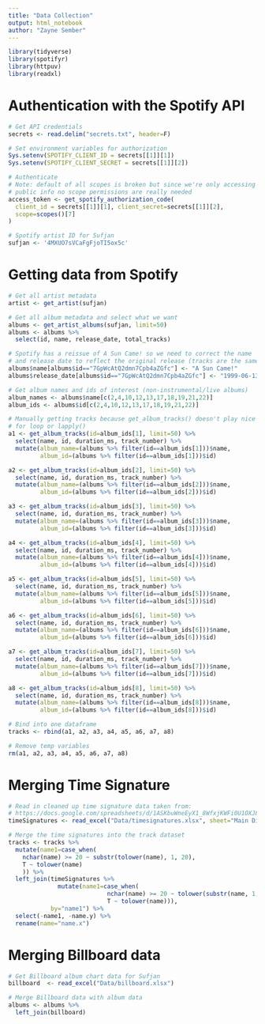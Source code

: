 ```yaml
---
title: "Data Collection"
output: html_notebook
author: "Zayne Sember"
---
```


```r
library(tidyverse)
library(spotifyr)
library(httpuv)
library(readxl)
```

# Authentication with the Spotify API
```r
# Get API credentials
secrets <- read.delim("secrets.txt", header=F)

# Set environment variables for authorization
Sys.setenv(SPOTIFY_CLIENT_ID = secrets[[1]][1])
Sys.setenv(SPOTIFY_CLIENT_SECRET = secrets[[1]][2])

# Authenticate
# Note: default of all scopes is broken but since we're only accessing
# public info no scope permissions are really needed
access_token <- get_spotify_authorization_code(
  client_id = secrets[[1]][1], client_secret=secrets[[1]][2],
  scope=scopes()[7]
)

# Spotify artist ID for Sufjan
sufjan <- '4MXUO7sVCaFgFjoTI5ox5c'
```

# Getting data from Spotify
```r
# Get all artist metadata
artist <- get_artist(sufjan)

# Get all album metadata and select what we want
albums <- get_artist_albums(sufjan, limit=50)
albums <- albums %>% 
  select(id, name, release_date, total_tracks)

# Spotify has a reissue of A Sun Came! so we need to correct the name
# and release date to reflect the original release (tracks are the same)
albums$name[albums$id=="7GpWcAtQ2dmn7Cpb4aZGfc"] <- "A Sun Came!"
albums$release_date[albums$id=="7GpWcAtQ2dmn7Cpb4aZGfc"] <- "1999-06-13"

# Get album names and ids of interest (non-instrumental/live albums)
album_names <- albums$name[c(2,4,10,12,13,17,18,19,21,22)]
album_ids <- albums$id[c(2,4,10,12,13,17,18,19,21,22)]

# Manually getting tracks because get_album_tracks() doesn't play nice with
# for loop or lapply()
a1 <- get_album_tracks(id=album_ids[1], limit=50) %>% 
  select(name, id, duration_ms, track_number) %>% 
  mutate(album_name=(albums %>% filter(id==album_ids[1]))$name,
         album_id=(albums %>% filter(id==album_ids[1]))$id)

a2 <- get_album_tracks(id=album_ids[2], limit=50) %>% 
  select(name, id, duration_ms, track_number) %>% 
  mutate(album_name=(albums %>% filter(id==album_ids[2]))$name,
         album_id=(albums %>% filter(id==album_ids[2]))$id)

a3 <- get_album_tracks(id=album_ids[3], limit=50) %>% 
  select(name, id, duration_ms, track_number) %>% 
  mutate(album_name=(albums %>% filter(id==album_ids[3]))$name,
         album_id=(albums %>% filter(id==album_ids[3]))$id)

a4 <- get_album_tracks(id=album_ids[4], limit=50) %>% 
  select(name, id, duration_ms, track_number) %>% 
  mutate(album_name=(albums %>% filter(id==album_ids[4]))$name,
         album_id=(albums %>% filter(id==album_ids[4]))$id)

a5 <- get_album_tracks(id=album_ids[5], limit=50) %>% 
  select(name, id, duration_ms, track_number) %>% 
  mutate(album_name=(albums %>% filter(id==album_ids[5]))$name,
         album_id=(albums %>% filter(id==album_ids[5]))$id)

a6 <- get_album_tracks(id=album_ids[6], limit=50) %>% 
  select(name, id, duration_ms, track_number) %>% 
  mutate(album_name=(albums %>% filter(id==album_ids[6]))$name,
         album_id=(albums %>% filter(id==album_ids[6]))$id)

a7 <- get_album_tracks(id=album_ids[7], limit=50) %>% 
  select(name, id, duration_ms, track_number) %>% 
  mutate(album_name=(albums %>% filter(id==album_ids[7]))$name,
         album_id=(albums %>% filter(id==album_ids[7]))$id)

a8 <- get_album_tracks(id=album_ids[8], limit=50) %>% 
  select(name, id, duration_ms, track_number) %>% 
  mutate(album_name=(albums %>% filter(id==album_ids[8]))$name,
         album_id=(albums %>% filter(id==album_ids[8]))$id)

# Bind into one dataframe
tracks <- rbind(a1, a2, a3, a4, a5, a6, a7, a8)

# Remove temp variables
rm(a1, a2, a3, a4, a5, a6, a7, a8)
```

# Merging Time Signature
```r
# Read in cleaned up time signature data taken from:
# https://docs.google.com/spreadsheets/d/1ASKbuWneEyX1_8WfxjKWFi0U1OXJ8Jbnef8zLrQ01Wk/edit#gid=0
timeSignatures <- read_excel("Data/timesignatures.xlsx", sheet="Main Discography")

# Merge the time signatures into the track dataset
tracks <- tracks %>% 
  mutate(name1=case_when(
    nchar(name) >= 20 ~ substr(tolower(name), 1, 20),
    T ~ tolower(name)
    )) %>% 
  left_join(timeSignatures %>% 
              mutate(name1=case_when(
                            nchar(name) >= 20 ~ tolower(substr(name, 1, 20)),
                            T ~ tolower(name))), 
            by="name1") %>% 
  select(-name1, -name.y) %>% 
  rename(name="name.x")
```

# Merging Billboard data
```r
# Get Billboard album chart data for Sufjan
billboard  <- read_excel("Data/billboard.xlsx")

# Merge Billboard data with album data
albums <- albums %>% 
  left_join(billboard)
```

